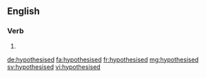 ==English==

===Verb===
{{head|en|verb form}}

# {{en-past of|hypothesise}}

[[de:hypothesised]]
[[fa:hypothesised]]
[[fr:hypothesised]]
[[mg:hypothesised]]
[[sv:hypothesised]]
[[vi:hypothesised]]